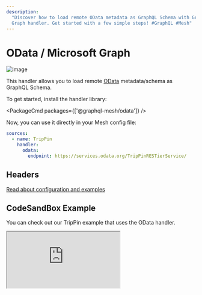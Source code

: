 ```yaml
---
description:
  "Discover how to load remote OData metadata as GraphQL Schema with GraphQL Mesh's OData/Microsoft
  Graph handler. Get started with a few simple steps! #GraphQL #Mesh"
---
```



# OData / Microsoft Graph

![image](https://user-images.githubusercontent.com/20847995/79219762-87947a80-7e5b-11ea-903d-ba159935fa17.png)

This handler allows you to load remote [OData](https://odata.org) metadata/schema as GraphQL Schema.

To get started, install the handler library:

<PackageCmd packages={['@graphql-mesh/odata']} />

Now, you can use it directly in your Mesh config file:

```yaml filename=".meshrc.yaml" {4-5}
sources:
  - name: TripPin
    handler:
      odata:
        endpoint: https://services.odata.org/TripPinRESTierService/
```

## Headers

[Read about configuration and examples](/docs/guides/headers)

## CodeSandBox Example

You can check out our TripPin example that uses the OData handler.

<iframe
  src="https://codesandbox.io/embed/github/Urigo/graphql-mesh/tree/master/examples/odata-trippin?fontsize=14&hidenavigation=1&theme=dark&module=%2F.meshrc.yml"
  className="mt-6 w-full h-[500px] rounded-md"
  title="odata-trippin-example"
  allow="geolocation; microphone; camera; midi; vr; accelerometer; gyroscope; payment; ambient-light-sensor; encrypted-media; usb"
  sandbox="allow-modals allow-forms allow-popups allow-scripts allow-same-origin"
/>

## Config API Reference


<API />
